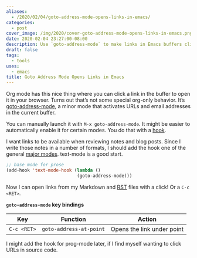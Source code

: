 ```yaml
---
aliases:
  - /2020/02/04/goto-address-mode-opens-links-in-emacs/
categories:
  - post
cover_image: /img/2020/cover-goto-address-mode-opens-links-in-emacs.png
date: 2020-02-04 23:27:00-08:00
description: Use `goto-address-mode` to make links in Emacs buffers clickable
draft: false
tags:
  - tools
uses:
  - emacs
title: Goto Address Mode Opens Links in Emacs
---
```


Org mode has this nice thing where you can click a link in the buffer to
open it in your browser. Turns out that’s not some special org-only
behavior. It’s
[goto-address-mode](https://www.gnu.org/software/emacs/manual/html_node/emacs/Goto-Address-mode.html),
a minor mode that activates URLs and email addresses in the current
buffer.

You can manually launch it with `M-x goto-address-mode`. It might be
easier to automatically enable it for certain modes. You do that with a
[hook](https://www.gnu.org/software/emacs/manual/html_node/emacs/Hooks.html).

I want links to be available when reviewing notes and blog posts. Since
I write those notes in a number of formats, I should add the hook one of
the general [major
modes](https://www.gnu.org/software/emacs/manual/html_node/elisp/Basic-Major-Modes.html#Basic-Major-Modes).
text-mode is a good start.

``` lisp
;; base mode for prose
(add-hook 'text-mode-hook (lambda ()
                           (goto-address-mode)))
```

Now I can open links from my Markdown and [RST](/tags/rst) files with a
click! Or a `C-c <RET>`.

**`goto-address-mode` key bindings**

| Key         | Function                | Action                     |
| ----------- | ----------------------- | -------------------------- |
| `C-c <RET>` | `goto-address-at-point` | Opens the link under point |

I might add the hook for prog-mode later, if I find myself wanting to
click URLs in source code.
